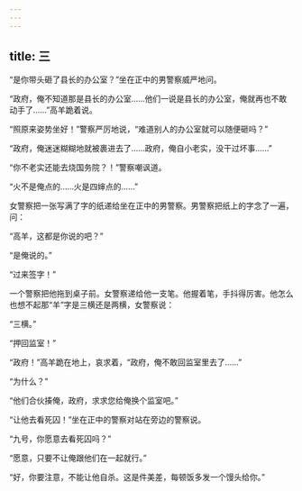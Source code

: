 ```yaml
---
---
---
```

title: 三
---




“是你带头砸了县长的办公室？”坐在正中的男警察威严地问。

“政府，俺不知道那是县长的办公室……他们一说是县长的办公室，俺就再也不敢动手了……”高羊跪着说。

“照原来姿势坐好！”警察严厉地说，“难道别人的办公室就可以随便砸吗？”

“政府，俺迷迷糊糊地就被裹进去了……政府，俺自小老实，没干过坏事……”

“你不老实还能去烧国务院？！”警察嘲讽道。

“火不是俺点的……火是四婶点的……”

女警察把一张写满了字的纸递给坐在正中的男警察。男警察把纸上的字念了一遍，问：

“高羊，这都是你说的吧？”

“是俺说的。”

“过来签字！”

一个警察把他拖到桌子前。女警察递给他一支笔。他握着笔，手抖得厉害。他怎么也想不起那“羊”字是三横还是两横，女警察说：

“三横。”

“押回监室！”

“政府！”高羊跪在地上，哀求着，“政府，俺不敢回监室里去了……”

“为什么？”

“他们合伙揍俺，政府，求求您给俺换个监室吧。”

“让他去看死囚！”坐在正中的警察对站在旁边的警察说。

“九号，你愿意去看死囚吗？”

“愿意，只要不让俺跟他们在一起就行。”

“好，你要注意，不能让他自杀。这是件美差，每顿饭多发一个馒头给你。”